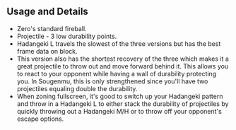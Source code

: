 ## Usage and Details

- Zero's standard fireball.
- Projectile - 3 low durability points.
- Hadangeki L travels the slowest of the three versions but has the best frame data on block.
- This version also has the shortest recovery of the three which makes it a great projectile to throw out and move forward behind it. This allows you to react to your opponent
  while having a wall of durability protecting you. In Sougenmu, this is only strengthened since you'll have two projectiles equaling double the durability.
- When zoning fullscreen, it's good to switch up your Hadangeki pattern and throw in a Hadangeki L to either stack the durability of projectiles by quickly throwing out a Hadangeki M/H
  or to throw off your opponent's escape options.
